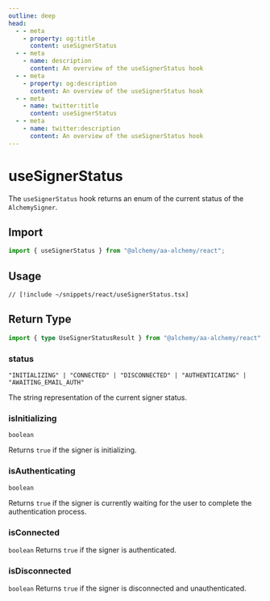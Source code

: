 ```yaml
---
outline: deep
head:
  - - meta
    - property: og:title
      content: useSignerStatus
  - - meta
    - name: description
      content: An overview of the useSignerStatus hook
  - - meta
    - property: og:description
      content: An overview of the useSignerStatus hook
  - - meta
    - name: twitter:title
      content: useSignerStatus
  - - meta
    - name: twitter:description
      content: An overview of the useSignerStatus hook
---
```


# useSignerStatus

The `useSignerStatus` hook returns an enum of the current status of the `AlchemySigner`.

## Import

```ts
import { useSignerStatus } from "@alchemy/aa-alchemy/react";
```

## Usage

```tsx [useSignerStatus.tsx]
// [!include ~/snippets/react/useSignerStatus.tsx]
```

## Return Type

```ts
import { type UseSignerStatusResult } from "@alchemy/aa-alchemy/react";
```

### status

`"INITIALIZING" | "CONNECTED" | "DISCONNECTED" | "AUTHENTICATING" | "AWAITING_EMAIL_AUTH"`

The string representation of the current signer status.

### isInitializing

`boolean`

Returns `true` if the signer is initializing.

### isAuthenticating

`boolean`

Returns `true` if the signer is currently waiting for the user to complete the authentication process.

### isConnected

`boolean`
Returns `true` if the signer is authenticated.

### isDisconnected

`boolean`
Returns `true` if the signer is disconnected and unauthenticated.
